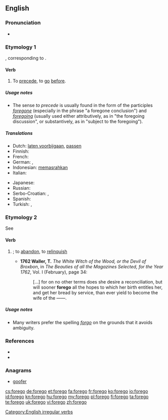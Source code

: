 ==English==

===Pronunciation===
* {{a|UK}} {{IPA|/fɔːˈɡəʊ/}}

===Etymology 1===
{{etyl|ang}} {{term|foregan|foregān}}, corresponding to {{prefix|fore|go}}.

====Verb====
{{en-verb|foregoes|foregoing|forewent|foregone}}
# To [[precede]], to [[go]] [[before]].

=====Usage notes=====
* The sense ''to precede'' is usually found in the form of the participles ''[[foregone]]'' (especially in the phrase "a foregone conclusion") and ''[[foregoing]]'' (usually used either attributively, as in "the foregoing discussion", or substantively, as in "subject to the foregoing").

=====Translations=====
{{trans-top|to precede}}
* Dutch: [[laten voorbijgaan]], [[passen]]
* Finnish: {{t+|fi|edeltää}}
* French: {{t+|fr|précéder}}
* German: {{t-|de|vorangehen}}, {{t-|de|vorhergehen}}
* Indonesian: [[pasrah|memasrahkan]]
* Italian: {{t+|it|precedere}}
{{trans-mid}}
* Japanese: {{t|ja|先んずる|tr=さきんずる, sakinzuru|sc=Jpan}}
* Russian: {{t+|ru|предшествовать|sc=Cyrl|tr=predšéstvovatʹ}} {{impf}}
* Serbo-Croatian: {{t-|sh|prethoditi}}, {{t|sh|претходити}}
* Spanish: {{t|es|preceder}}
* Turkish: {{t-|tr|önce gelmek}}, {{t-|tr|önce gitmek}}
{{trans-bottom}}

===Etymology 2===
See {{term|forgo|lang=en}}

====Verb====
{{en-verb|foregoes|foregoing|forewent|foregone}}
# {{alternative spelling of|forgo|nodot=1}}; to [[abandon]], to [[relinquish]]
#* '''1762 Waller, T.''' ''The White Witch of the Wood, or the Devil of Broxbon'', in ''The Beauties of all the Magazines Selected, for the Year 1762'', Vol. I (February), page 34:
#*: [&hellip;] for on no other terms does she desire a reconciliation, but will sooner '''forego''' all the hopes to which her birth entitles her, and get her bread by service, than ever yield to become the wife of the ——.

=====Usage notes=====
* Many writers prefer the spelling ''[[forgo]]'' on the grounds that it avoids ambiguity.

===References===
* {{R:Century 1911}}
* {{R:Webster 1913}}

===Anagrams===
* [[goofer#English|goofer]]

[[Category:English irregular verbs]]

[[cs:forego]]
[[de:forego]]
[[et:forego]]
[[fa:forego]]
[[fr:forego]]
[[ko:forego]]
[[io:forego]]
[[id:forego]]
[[kn:forego]]
[[hu:forego]]
[[my:forego]]
[[pl:forego]]
[[fi:forego]]
[[ta:forego]]
[[te:forego]]
[[uk:forego]]
[[vi:forego]]
[[zh:forego]]